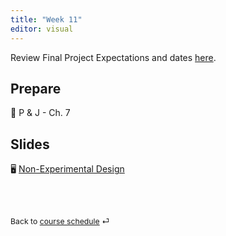 ```yaml
---
title: "Week 11"
editor: visual
---
```


::: callout-important
Review Final Project Expectations and dates [here](https://dharaden.github.io/psyc641-s25/project/final-proj-desc.html).
:::

## Prepare

📖 P & J - Ch. 7

## Slides

🖥️ [Non-Experimental Design](/slides/lec-11.html)

<br><br>

::: {style="font-size: 0.875em;"}
Back to [course schedule](/ "Course schedule") ⏎
:::
